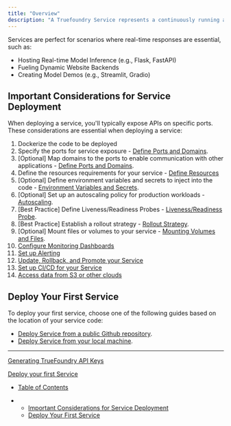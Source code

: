 ```yaml
---
title: "Overview"
description: "A Truefoundry Service represents a continuously running application that typically provides a set of APIs for interaction. Services can be dynamically scaled based on incoming traffic or resource demands."
---
```


Services are perfect for scenarios where real-time responses are essential, such as:

* Hosting Real-time Model Inference (e.g., Flask, FastAPI)
* Fueling Dynamic Website Backends
* Creating Model Demos (e.g., Streamlit, Gradio)

## Important Considerations for Service Deployment

When deploying a service, you'll typically expose APIs on specific ports. These considerations are essential when deploying a service:

1. Dockerize the code to be deployed
2. Specify the ports for service exposure - [Define Ports and Domains](doc:define-ports-and-domains).
3. \[Optional] Map domains to the ports to enable communication with other applications - [Define Ports and Domains](doc:define-ports-and-domains).
4. Define the resources requirements for your service - [Define Resources](doc:resources)
5. \[Optional] Define environment variables and secrets to inject into the code - [Environment Variables and Secrets](doc:environment-variables-and-secrets-services).
6. \[Optional] Set up an autoscaling policy for production workloads - [Autoscaling](doc:scaling-and-autoscaling).
7. \[Best Practice] Define Liveness/Readiness Probes - [Liveness/Readiness Probe](doc:liveness-readiness-probe).
8. \[Best Practice] Establish a rollout strategy - [Rollout Strategy](doc:rollout-strategy).
9. \[Optional] Mount files or volumes to your service - [Mounting Volumes and Files](doc:mounting-volumes-service).
10. [Configure Monitoring Dashboards](doc:monitor-your-service#set-up-monitoring-and-alerting-through-grafana)
11. [Set up Alerting](doc:set-up-alerts)
12. [Update, Rollback, and Promote your Service](doc:update-rollback-promote-your-service)
13. [Set up CI/CD for your Service](doc:setting-up-cicd-for-your-service)
14. [Access data from S3 or other clouds](doc:access-data-from-s3-or-other-clouds-services)

## Deploy Your First Service

To deploy your first service, choose one of the following guides based on the location of your service code:

* [Deploy Service from a public Github repository](doc:deploy-service-from-a-public-github-repository).
* [Deploy Service from your local machine](doc:deploy-service-using-python-sdk).

***

[Generating TrueFoundry API Keys](/docs/generating-truefoundry-api-keys)

[Deploy your first Service](/docs/deploy-your-first-service)

* [Table of Contents](#)

* * [Important Considerations for Service Deployment](#important-considerations-for-service-deployment)
  * [Deploy Your First Service](#deploy-your-first-service)
